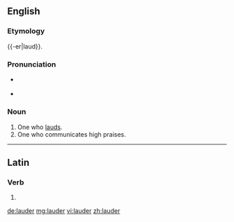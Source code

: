 ==English==

===Etymology===
{{-er|laud}}.

===Pronunciation===
* {{a|UK}} {{IPA|/ˈlɔː(ɹ).də(ɹ)/|lang=en}}
* {{rhymes|ɔː(ɹ)də(ɹ)|lang=en}}

===Noun===
{{en-noun}}

# One who [[laud]]s.
# One who communicates high praises.
----

==Latin==

===Verb===
{{la-verb-form|lauder}}

# {{inflection of|laudō||1|s|pres|pasv|subj|lang=la}}

[[de:lauder]]
[[mg:lauder]]
[[vi:lauder]]
[[zh:lauder]]